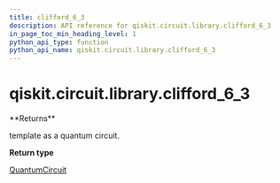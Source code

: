 ```yaml
---
title: clifford_6_3
description: API reference for qiskit.circuit.library.clifford_6_3
in_page_toc_min_heading_level: 1
python_api_type: function
python_api_name: qiskit.circuit.library.clifford_6_3
---
```


# qiskit.circuit.library.clifford\_6\_3

<Function id="qiskit.circuit.library.clifford_6_3" name="clifford_6_3" isDedicatedPage={true} github="https://github.com/qiskit/qiskit/tree/stable/0.19/qiskit/circuit/library/templates/clifford/clifford_6_3.py" signature="clifford_6_3()">
  **Returns**

  template as a quantum circuit.

  **Return type**

  [QuantumCircuit](qiskit.circuit.QuantumCircuit "qiskit.circuit.QuantumCircuit")
</Function>

